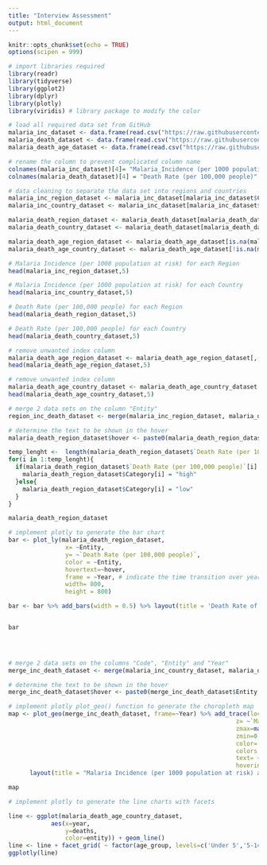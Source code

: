 ---
title: "Interview Assessment"
output: html_document
---

```{r setup, include=FALSE}
knitr::opts_chunk$set(echo = TRUE)
options(scipen = 999)
```

```{r}
# import libraries required
library(readr)
library(tidyverse)
library(ggplot2)
library(dplyr)
library(plotly)
library(viridis) # library package to modify the color 
```

```{r}
# load all required data set from GitHub
malaria_inc_dataset <- data.frame(read.csv("https://raw.githubusercontent.com/1008siang/Interview_Assessment/main/malaria_inc.csv", header = TRUE, sep = ","))
malaria_death_dataset <- data.frame(read.csv("https://raw.githubusercontent.com/1008siang/Interview_Assessment/main/malaria_deaths.csv", header = TRUE, sep = ","))
malaria_death_age_dataset <- data.frame(read.csv("https://raw.githubusercontent.com/1008siang/Interview_Assessment/main/malaria_deaths_age.csv", header = TRUE, sep = ","))

# rename the column to prevent complicated column name
colnames(malaria_inc_dataset)[4]= "Malaria_Incidence (per 1000 population at risk)"
colnames(malaria_death_dataset)[4] = "Death Rate (per 100,000 people)"

# data cleaning to separate the data set into regions and countries
malaria_inc_region_dataset <- malaria_inc_dataset[malaria_inc_dataset$Code == "" | malaria_inc_dataset$Code =="OWID_WRL",] # regions data set for malaria incidence
malaria_inc_country_dataset <- malaria_inc_dataset[malaria_inc_dataset$Code != "" & malaria_inc_dataset$Code != "OWID_WRL",] # country data set for malaria incidence

malaria_death_region_dataset <- malaria_death_dataset[malaria_death_dataset$Code == "" | malaria_death_dataset$Code =="OWID_WRL" ,] # regions data set for malaria death rate
malaria_death_country_dataset <- malaria_death_dataset[malaria_death_dataset$Code != "" & malaria_death_dataset$Code != "OWID_WRL" ,] # country data set for malaria death rate

malaria_death_age_region_dataset <- malaria_death_age_dataset[is.na(malaria_death_age_dataset$code) | malaria_death_age_dataset$code =="OWID_WRL" ,] # regions data set for malaria death rate per age group
malaria_death_age_country_dataset <- malaria_death_age_dataset[!is.na(malaria_death_age_dataset$code) & malaria_death_age_dataset$code != "OWID_WRL" ,] # country data set for malaria death rate per age group

```

```{r}
# Malaria Incidence (per 1000 population at risk) for each Region
head(malaria_inc_region_dataset,5)
```

```{r}
# Malaria Incidence (per 1000 population at risk) for each Country
head(malaria_inc_country_dataset,5)
```

```{r}
# Death Rate (per 100,000 people) for each Region
head(malaria_death_region_dataset,5)
```

```{r}
# Death Rate (per 100,000 people) for each Country
head(malaria_death_country_dataset,5)
```

```{r}
# remove unwanted index column
malaria_death_age_region_dataset <- malaria_death_age_region_dataset[,-1]
head(malaria_death_age_region_dataset,5)
```

```{r}
# remove unwanted index column
malaria_death_age_country_dataset <- malaria_death_age_country_dataset[,-1]
head(malaria_death_age_country_dataset,5)
```

```{r}

# merge 2 data sets on the column "Entity"
region_inc_death_dataset <- merge(malaria_inc_region_dataset, malaria_death_region_dataset, by=c('Entity'))

# determine the text to be shown in the hover
malaria_death_region_dataset$hover <- paste0(malaria_death_region_dataset$Entity, "\n", "Death Rate (per 100,000 people)：", round(malaria_death_region_dataset$`Death Rate (per 100,000 people)`,3))

temp_lenght <-  length(malaria_death_region_dataset$`Death Rate (per 100,000 people)`)
for(i in 1:temp_lenght){
  if(malaria_death_region_dataset$`Death Rate (per 100,000 people)`[i] >= 20){
    malaria_death_region_dataset$Category[i] = "high"
  }else{
    malaria_death_region_dataset$Category[i] = "low"
  }
}

malaria_death_region_dataset

# implement plotly to generate the bar chart
bar <- plot_ly(malaria_death_region_dataset,
                x= ~Entity,
                y= ~`Death Rate (per 100,000 people)`,
                color = ~Entity,
                hovertext=~hover,
                frame = ~Year, # indicate the time transition over years
                width= 800,
                height = 800)

bar <- bar %>% add_bars(width = 0.5) %>% layout(title = 'Death Rate of Malaria (per 100,000 people) in Different Regions', xaxis = list(showticklabels=FALSE)) # hide the x-axis label


bar


 
```


```{r}

# merge 2 data sets on the columns "Code", "Entity" and "Year"
merge_inc_death_dataset <- merge(malaria_inc_country_dataset, malaria_death_country_dataset, by=c('Code','Entity','Year'))

# determine the text to be shown in the hover
merge_inc_death_dataset$hover <- paste0(merge_inc_death_dataset$Entity,"\n",merge_inc_death_dataset$Code, "\n", "Malaria Incidence (per 100 population at risk) :", round(merge_inc_death_dataset$`Malaria_Incidence (per 1000 population at risk)`,5), "\n", "Death Rate (per 100,000 people)",round( merge_inc_death_dataset$`Death Rate (per 100,000 people)`,5))

# implement plotly plot_geo() function to generate the choropleth map
map <- plot_geo(merge_inc_death_dataset, frame=~Year) %>% add_trace(locations= ~Code,
                                                                z= ~`Malaria_Incidence (per 1000 population at risk)`,
                                                                zmax=max(malaria_inc_dataset$`Malaria_Incidence (per 1000 population at risk)`), # max value for the legend
                                                                zmin=0,
                                                                color= ~`Malaria_Incidence (per 1000 population at risk)`,
                                                                colors = plasma(50, alpha = 1, begin = 0, end = 1, direction = 1), # color plalette of the legend
                                                                text= ~hover,
                                                                hoverinfo = 'text') %>%
      layout(title = "Malaria Incidence (per 1000 population at risk) and Death Rate over different Countries ")

map

```


```{r}
# implement plotly to generate the line charts with facets

line <- ggplot(malaria_death_age_country_dataset,
            aes(x=year,
                y=deaths,
                color=entity)) + geom_line()
line <- line + facet_grid( ~ factor(age_group, levels=c('Under 5','5-14','15-49','50-69','70 or older'))) # indicate the facet and re-order the facets accordingly
ggplotly(line)

```



